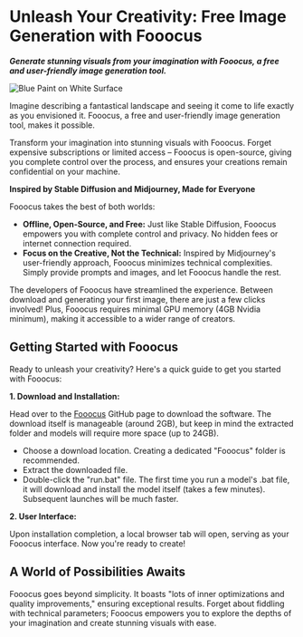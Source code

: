 # Unleash Your Creativity: Free Image Generation with Fooocus

**_Generate stunning visuals from your imagination with Fooocus, a free and user-friendly image generation tool._**

![Blue Paint on White Surface](https://images.pexels.com/photos/2351865/pexels-photo-2351865.jpeg)

Imagine describing a fantastical landscape and seeing it come to life exactly as you envisioned it. Fooocus, a free and user-friendly image generation tool, makes it possible.

Transform your imagination into stunning visuals with Fooocus. Forget expensive subscriptions or limited access – Fooocus is open-source, giving you complete control over the process, and ensures your creations remain confidential on your machine.

**Inspired by Stable Diffusion and Midjourney, Made for Everyone**

Fooocus takes the best of both worlds:

 - **Offline, Open-Source, and Free:** Just like Stable Diffusion, Fooocus empowers you with complete control and privacy. No hidden fees or internet connection required.
 - **Focus on the Creative, Not the Technical:** Inspired by Midjourney's user-friendly approach, Fooocus minimizes technical complexities. Simply provide prompts and images, and let Fooocus handle the rest.

The developers of Fooocus have streamlined the experience. Between download and generating your first image, there are just a few clicks involved! Plus, Fooocus requires minimal GPU memory (4GB Nvidia minimum), making it accessible to a wider range of creators.
## Getting Started with Fooocus

Ready to unleash your creativity? Here's a quick guide to get you started with Fooocus:

**1. Download and Installation:**

Head over to the [Fooocus](https://github.com/lllyasviel/Fooocus) GitHub page to download the software.  The download itself is manageable (around 2GB), but keep in mind the extracted folder and models will require more space (up to 24GB).

* Choose a download location. Creating a dedicated "Fooocus" folder is recommended.
* Extract the downloaded file.
* Double-click the "run.bat" file. The first time you run a model's .bat file, it will download and install the model itself (takes a few minutes). Subsequent launches will be much faster.

**2. User Interface:**

Upon installation completion, a local browser tab will open, serving as your Fooocus interface. Now you're ready to create!

## A World of Possibilities Awaits

Fooocus goes beyond simplicity.  It boasts "lots of inner optimizations and quality improvements," ensuring exceptional results.  Forget about fiddling with technical parameters; Fooocus empowers you to explore the depths of your imagination and create stunning visuals with ease.